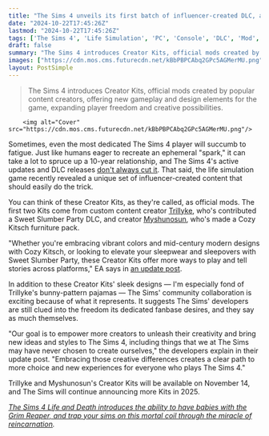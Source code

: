 ```yaml
---
title: "The Sims 4 unveils its first batch of influencer-created DLC, and it’s better than anyone could have expected"
date: "2024-10-22T17:45:26Z"
lastmod: "2024-10-22T17:45:26Z"
tags: ['The Sims 4', 'Life Simulation', 'PC', 'Console', 'DLC', 'Mod', 'Creator Kit']
draft: false
summary: "The Sims 4 introduces Creator Kits, official mods created by popular content creators, offering new gameplay and design elements for the game, expanding player freedom and creative possibilities."
images: ["https://cdn.mos.cms.futurecdn.net/kBbPBPCAbq2GPc5AGMerMU.png"]
layout: PostSimple
---
```

> The Sims 4 introduces Creator Kits, official mods created by popular content creators, offering new gameplay and design elements for the game, expanding player freedom and creative possibilities.


        <img alt="Cover" src="https://cdn.mos.cms.futurecdn.net/kBbPBPCAbq2GPc5AGMerMU.png"/>
        
Sometimes, even the most dedicated The Sims 4 player will succumb to fatigue. Just like humans eager to recreate an ephemeral "spark," it can take a lot to spruce up a 10-year relationship, and The Sims 4's active updates and DLC releases [<u>don't always cut it</u>](https://www.gamesradar.com/games/the-sims/for-the-first-time-in-10-years-im-enjoying-the-sims-4-without-any-mods-and-its-all-thanks-to-lovestruck/). That said, the life simulation game recently revealed a unique set of influencer-created content that should easily do the trick. 

You can think of these Creator Kits, as they're called, as official mods. The first two Kits come from custom content creator [<u>Trillyke</u>](https://www.patreon.com/trillyke), who's contributed a Sweet Slumber Party DLC, and creator [<u>Myshunosun</u>](https://myshunosun.com/), who's made a Cozy Kitsch furniture pack. 

"Whether you're embracing vibrant colors and mid-century modern designs with Cozy Kitsch, or looking to elevate your sleepwear and sleepovers with Sweet Slumber Party, these Creator Kits offer more ways to play and tell stories across platforms," EA says in [<u>an update post</u>](https://www.ea.com/games/the-sims/the-sims-4/news/the-sims-4-creator-kits). 

In addition to these Creator Kits' sleek designs — I'm especially fond of Trillyke's bunny-pattern pajamas — The Sims' community collaboration is exciting because of what it represents. It suggests The Sims' developers are still clued into the freedom its dedicated fanbase desires, and they say as much themselves.

"Our goal is to empower more creators to unleash their creativity and bring new ideas and styles to The Sims 4, including things that we at The Sims may have never chosen to create ourselves," the developers explain in their update post. "Embracing those creative differences creates a clear path to more choice and new experiences for everyone who plays The Sims 4."

Trillyke and Myshunosun's Creator Kits will be available on November 14, and The Sims will continue announcing more Kits in 2025. 

[<u><em>The Sims 4 Life and Death introduces the ability to have babies with the Grim Reaper, and trap your sims on this mortal coil through the miracle of reincarnation</em></u>](https://www.gamesradar.com/games/the-sims/the-sims-4-life-and-death-introduces-the-ability-to-have-babies-with-the-grim-reaper-and-trap-your-sims-on-this-mortal-coil-through-the-miracle-of-reincarnation/)*.*
        